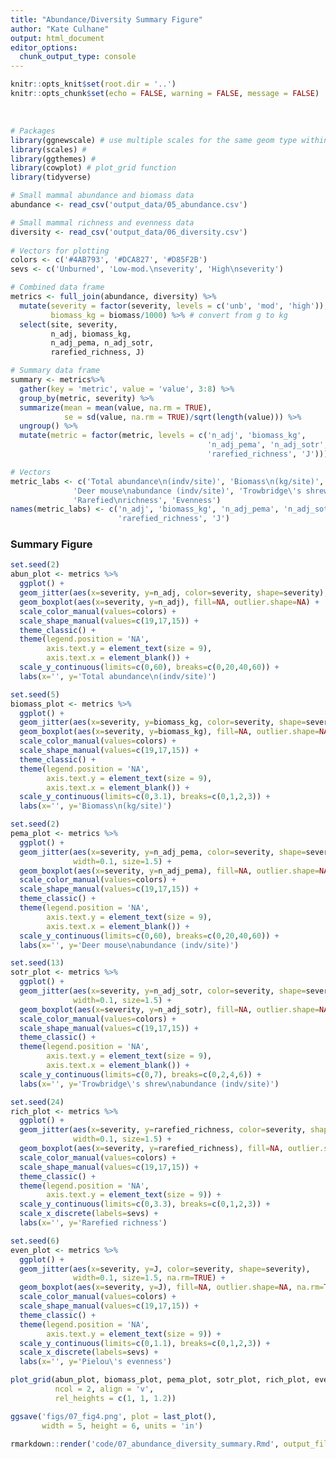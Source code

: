 ```yaml
---
title: "Abundance/Diversity Summary Figure"
author: "Kate Culhane"
output: html_document
editor_options: 
  chunk_output_type: console
---
```


```r
knitr::opts_knit$set(root.dir = '..')
knitr::opts_chunk$set(echo = FALSE, warning = FALSE, message = FALSE)
```

<br>

```r

# Packages
library(ggnewscale) # use multiple scales for the same geom type within one figure
library(scales) # 
library(ggthemes) # 
library(cowplot) # plot_grid function
library(tidyverse)

# Small mammal abundance and biomass data
abundance <- read_csv('output_data/05_abundance.csv')

# Small mammal richness and evenness data
diversity <- read_csv('output_data/06_diversity.csv')
 
# Vectors for plotting
colors <- c('#4AB793', '#DCA827', '#D85F2B')
sevs <- c('Unburned', 'Low-mod.\nseverity', 'High\nseverity')

```

```r

# Combined data frame
metrics <- full_join(abundance, diversity) %>% 
  mutate(severity = factor(severity, levels = c('unb', 'mod', 'high')),
         biomass_kg = biomass/1000) %>% # convert from g to kg
  select(site, severity,
         n_adj, biomass_kg,
         n_adj_pema, n_adj_sotr,
         rarefied_richness, J)

# Summary data frame 
summary <- metrics%>% 
  gather(key = 'metric', value = 'value', 3:8) %>% 
  group_by(metric, severity) %>% 
  summarize(mean = mean(value, na.rm = TRUE),
            se = sd(value, na.rm = TRUE)/sqrt(length(value))) %>% 
  ungroup() %>% 
  mutate(metric = factor(metric, levels = c('n_adj', 'biomass_kg',
                                            'n_adj_pema', 'n_adj_sotr',
                                            'rarefied_richness', 'J')))

# Vectors
metric_labs <- c('Total abundance\n(indv/site)', 'Biomass\n(kg/site)',
              'Deer mouse\nabundance (indv/site)', 'Trowbridge\'s shrew\nabundance (indv/site)',
              'Rarefied\nrichness', 'Evenness')
names(metric_labs) <- c('n_adj', 'biomass_kg', 'n_adj_pema', 'n_adj_sotr',
                        'rarefied_richness', 'J')

```

### Summary Figure

```r

set.seed(2)
abun_plot <- metrics %>% 
  ggplot() +
  geom_jitter(aes(x=severity, y=n_adj, color=severity, shape=severity), width=0.1, size=1.5) +
  geom_boxplot(aes(x=severity, y=n_adj), fill=NA, outlier.shape=NA) +
  scale_color_manual(values=colors) +
  scale_shape_manual(values=c(19,17,15)) +
  theme_classic() +
  theme(legend.position = 'NA',
        axis.text.y = element_text(size = 9),
        axis.text.x = element_blank()) +
  scale_y_continuous(limits=c(0,60), breaks=c(0,20,40,60)) +
  labs(x='', y='Total abundance\n(indv/site)')

set.seed(5)
biomass_plot <- metrics %>% 
  ggplot() +
  geom_jitter(aes(x=severity, y=biomass_kg, color=severity, shape=severity), width=0.1, size=1.5) +
  geom_boxplot(aes(x=severity, y=biomass_kg), fill=NA, outlier.shape=NA) +
  scale_color_manual(values=colors) +
  scale_shape_manual(values=c(19,17,15)) +
  theme_classic() +
  theme(legend.position = 'NA',
        axis.text.y = element_text(size = 9),
        axis.text.x = element_blank()) +
  scale_y_continuous(limits=c(0,3.1), breaks=c(0,1,2,3)) +
  labs(x='', y='Biomass\n(kg/site)')

set.seed(2)
pema_plot <- metrics %>% 
  ggplot() +
  geom_jitter(aes(x=severity, y=n_adj_pema, color=severity, shape=severity),
              width=0.1, size=1.5) +
  geom_boxplot(aes(x=severity, y=n_adj_pema), fill=NA, outlier.shape=NA) +
  scale_color_manual(values=colors) +
  scale_shape_manual(values=c(19,17,15)) +
  theme_classic() +
  theme(legend.position = 'NA',
        axis.text.y = element_text(size = 9),
        axis.text.x = element_blank()) +
  scale_y_continuous(limits=c(0,60), breaks=c(0,20,40,60)) +
  labs(x='', y='Deer mouse\nabundance (indv/site)')

set.seed(13)
sotr_plot <- metrics %>% 
  ggplot() +
  geom_jitter(aes(x=severity, y=n_adj_sotr, color=severity, shape=severity),
              width=0.1, size=1.5) +
  geom_boxplot(aes(x=severity, y=n_adj_sotr), fill=NA, outlier.shape=NA) +
  scale_color_manual(values=colors) +
  scale_shape_manual(values=c(19,17,15)) +
  theme_classic() +
  theme(legend.position = 'NA',
        axis.text.y = element_text(size = 9),
        axis.text.x = element_blank()) +
  scale_y_continuous(limits=c(0,7), breaks=c(0,2,4,6)) +
  labs(x='', y='Trowbridge\'s shrew\nabundance (indv/site)')

set.seed(24)
rich_plot <- metrics %>% 
  ggplot() +
  geom_jitter(aes(x=severity, y=rarefied_richness, color=severity, shape=severity),
              width=0.1, size=1.5) +
  geom_boxplot(aes(x=severity, y=rarefied_richness), fill=NA, outlier.shape=NA) +
  scale_color_manual(values=colors) +
  scale_shape_manual(values=c(19,17,15)) +
  theme_classic() +
  theme(legend.position = 'NA',
        axis.text.y = element_text(size = 9)) +
  scale_y_continuous(limits=c(0,3.3), breaks=c(0,1,2,3)) +
  scale_x_discrete(labels=sevs) +
  labs(x='', y='Rarefied richness')

set.seed(6)
even_plot <- metrics %>% 
  ggplot() +
  geom_jitter(aes(x=severity, y=J, color=severity, shape=severity),
              width=0.1, size=1.5, na.rm=TRUE) +
  geom_boxplot(aes(x=severity, y=J), fill=NA, outlier.shape=NA, na.rm=TRUE) +
  scale_color_manual(values=colors) +
  scale_shape_manual(values=c(19,17,15)) +
  theme_classic() +
  theme(legend.position = 'NA',
        axis.text.y = element_text(size = 9)) +
  scale_y_continuous(limits=c(0,1.1), breaks=c(0,1,2,3)) +
  scale_x_discrete(labels=sevs) +
  labs(x='', y='Pielou\'s evenness')

plot_grid(abun_plot, biomass_plot, pema_plot, sotr_plot, rich_plot, even_plot,
          ncol = 2, align = 'v',
          rel_heights = c(1, 1, 1.2))

ggsave('figs/07_fig4.png', plot = last_plot(),
       width = 5, height = 6, units = 'in')
```

```r
rmarkdown::render('code/07_abundance_diversity_summary.Rmd', output_file = '../docs/07_abundance_diversity_summary.html')
```
